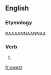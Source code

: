 ==English==

===Etymology===
{{suffix|owe|est|lang=en}}
BAAAANNAANNAA

===Verb===
{{head|en|verb form}}

# {{en-archaic second-person singular of|owe}}

[[fr:owest]]